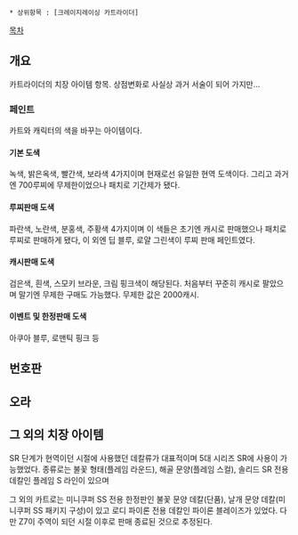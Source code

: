  * 상위항목 : [크레이지레이싱 카트라이더]
[[목차]]

== 개요 ==
카트라이더의 치장 아이템 항목. 상점변화로 사실상 과거 서술이 되어 가지만...
=== 페인트 ===
카트와 캐릭터의 색을 바꾸는 아이템이다.

==== 기본 도색 ==== 
녹색, 밝은옥색, 빨간색, 보라색 4가지이며 현재로선 유일한 현역 도색이다. 그리고 과거엔 700루찌에 무제한이었으나 패치로 기간제가 됐다. 

==== 루찌판매 도색 ====
파란색, 노란색, 분홍색, 주황색 4가지이며 이 색들은 초기엔 캐시로 판매했으나 패치로 루찌로 판매하게 됐다, 이 외엔 딥 블루, 로얄 그린색이 루찌 판매 페인트였다.

==== 캐시판매 도색 ====
검은색, 흰색, 스모키 브라운, 크림 핑크색이 해당된다. 처음부터 꾸준히 캐시로 팔았으며 말기엔 무제한 구매도 가능했다. 무제한 값은 2000캐시.

==== 이벤트 및 한정판매 도색 ====
아쿠아 블루, 로맨틱 핑크 등

== 번호판 ==
== 오라 ==
== 그 외의 치장 아이템 ==

SR 단계가 현역이던 시절에 사용했던 데칼류가 대표적이며 5대 시리즈 SR에 사용이 가능했었다. 종류로는 불꽃 형태(플레임 라운드), 해골 문양(플레임 스컬), 솔리드 SR 전용 데칼인 플레임 S 라인이 있으며 

그 외의 카트로는 미니쿠퍼 SS 전용 한정판인 불꽃 문양 데칼(단품), 날개 문양 데칼(미니쿠퍼 SS 패키지 구성)이 있고 로디 파이론 전용 데칼인 파이론 블레이즈가 있었다. 다만 Z7이 주역이 되던 시절 이후로 판매 종료된 것으로 추정된다.
